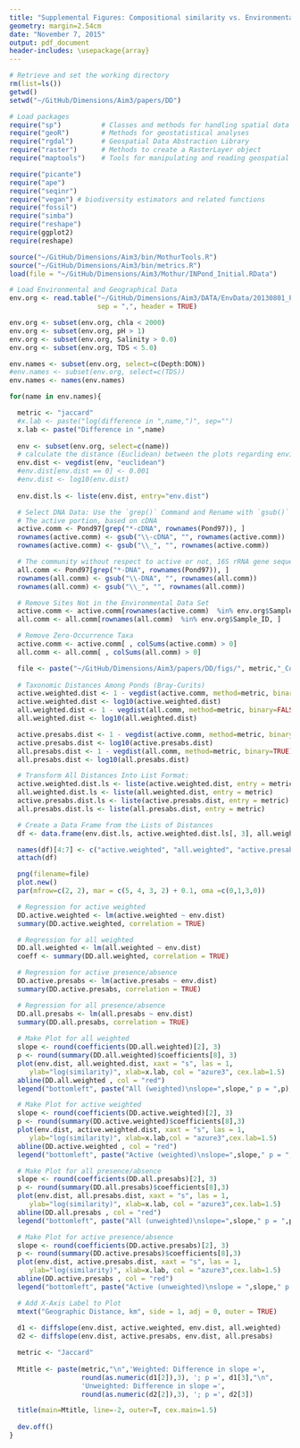 ```yaml
---
title: "Supplemental Figures: Compositional similarity vs. Environmental distance"
geometry: margin=2.54cm
date: "November 7, 2015"
output: pdf_document
header-includes: \usepackage{array}
---
```


```r
# Retrieve and set the working directory
rm(list=ls())
getwd()
setwd("~/GitHub/Dimensions/Aim3/papers/DD")
```


```r
# Load packages
require("sp")          # Classes and methods for handling spatial data
require("geoR")        # Methods for geostatistical analyses
require("rgdal")       # Geospatial Data Abstraction Library
require("raster")      # Methods to create a RasterLayer object
require("maptools")    # Tools for manipulating and reading geospatial data

require("picante")
require("ape")
require("seqinr")
require("vegan") # biodiversity estimators and related functions
require("fossil")
require("simba")
require("reshape")
require(ggplot2)
require(reshape)

source("~/GitHub/Dimensions/Aim3/bin/MothurTools.R")
source("~/GitHub/Dimensions/Aim3/bin/metrics.R")
load(file = "~/GitHub/Dimensions/Aim3/Mothur/INPond_Initial.RData")
```


```r
# Load Environmental and Geographical Data
env.org <- read.table("~/GitHub/Dimensions/Aim3/DATA/EnvData/20130801_PondDataMod.csv",
                      sep = ",", header = TRUE)

env.org <- subset(env.org, chla < 2000)
env.org <- subset(env.org, pH > 1)
env.org <- subset(env.org, Salinity > 0.0)
env.org <- subset(env.org, TDS < 5.0)

env.names <- subset(env.org, select=c(Depth:DON))
#env.names <- subset(env.org, select=c(TDS))
env.names <- names(env.names)

for(name in env.names){

  metric <- "jaccard"
  #x.lab <- paste("log(difference in ",name,")", sep="")
  x.lab <- paste("Difference in ",name)
  
  env <- subset(env.org, select=c(name))
  # calculate the distance (Euclidean) between the plots regarding environmental variables
  env.dist <- vegdist(env, "euclidean")
  #env.dist[env.dist == 0] <- 0.001
  #env.dist <- log10(env.dist)
  
  env.dist.ls <- liste(env.dist, entry="env.dist")

  # Select DNA Data: Use the `grep()` Command and Rename with `gsub()`
  # The active portion, based on cDNA 
  active.comm <- Pond97[grep("*-cDNA", rownames(Pond97)), ]
  rownames(active.comm) <- gsub("\\-cDNA", "", rownames(active.comm))
  rownames(active.comm) <- gsub("\\_", "", rownames(active.comm))

  # The community without respect to active or not, 16S rRNA gene sequences
  all.comm <- Pond97[grep("*-DNA", rownames(Pond97)), ]
  rownames(all.comm) <- gsub("\\-DNA", "", rownames(all.comm))
  rownames(all.comm) <- gsub("\\_", "", rownames(all.comm))

  # Remove Sites Not in the Environmental Data Set
  active.comm <- active.comm[rownames(active.comm)  %in% env.org$Sample_ID, ]
  all.comm <- all.comm[rownames(all.comm)  %in% env.org$Sample_ID, ]

  # Remove Zero-Occurrence Taxa 
  active.comm <- active.comm[ , colSums(active.comm) > 0]
  all.comm <- all.comm[ , colSums(all.comm) > 0]

  file <- paste("~/GitHub/Dimensions/Aim3/papers/DD/figs/", metric,"_ComDist-",name,".png", sep="")
  
  # Taxonomic Distances Among Ponds (Bray-Curits)
  active.weighted.dist <- 1 - vegdist(active.comm, method=metric, binary=FALSE) 
  active.weighted.dist <- log10(active.weighted.dist)
  all.weighted.dist <- 1 - vegdist(all.comm, method=metric, binary=FALSE)
  all.weighted.dist <- log10(all.weighted.dist)

  active.presabs.dist <- 1 - vegdist(active.comm, method=metric, binary=TRUE) 
  active.presabs.dist <- log10(active.presabs.dist)
  all.presabs.dist <- 1 - vegdist(all.comm, method=metric, binary=TRUE)
  all.presabs.dist <- log10(all.presabs.dist)

  # Transform All Distances Into List Format:
  active.weighted.dist.ls <- liste(active.weighted.dist, entry = metric)
  all.weighted.dist.ls <- liste(all.weighted.dist, entry = metric)
  active.presabs.dist.ls <- liste(active.presabs.dist, entry = metric)
  all.presabs.dist.ls <- liste(all.presabs.dist, entry = metric)

  # Create a Data Frame from the Lists of Distances
  df <- data.frame(env.dist.ls, active.weighted.dist.ls[, 3], all.weighted.dist.ls[, 3], active.presabs.dist.ls[, 3], all.presabs.dist.ls[, 3])

  names(df)[4:7] <- c("active.weighted", "all.weighted", "active.presabs", "all.presabs")
  attach(df)

  png(filename=file)  
  plot.new()
  par(mfrow=c(2, 2), mar = c(5, 4, 3, 2) + 0.1, oma =c(0,1,3,0))

  # Regression for active weighted
  DD.active.weighted <- lm(active.weighted ~ env.dist)
  summary(DD.active.weighted, correlation = TRUE)

  # Regression for all weighted
  DD.all.weighted <- lm(all.weighted ~ env.dist)
  coeff <- summary(DD.all.weighted, correlation = TRUE)

  # Regression for active presence/absence
  DD.active.presabs <- lm(active.presabs ~ env.dist)
  summary(DD.active.presabs, correlation = TRUE)

  # Regression for all presence/absence 
  DD.all.presabs <- lm(all.presabs ~ env.dist)
  summary(DD.all.presabs, correlation = TRUE)
  
  # Make Plot for all weighted 
  slope <- round(coefficients(DD.all.weighted)[2], 3)
  p <- round(summary(DD.all.weighted)$coefficients[8], 3)
  plot(env.dist, all.weighted.dist, xaxt = "s", las = 1, 
     ylab="log(similarity)", xlab=x.lab, col = "azure3", cex.lab=1.5)
  abline(DD.all.weighted , col = "red")
  legend("bottomleft", paste("All (weighted)\nslope=",slope," p = ",p), bty="n", cex=1.2)

  # Make Plot for active weighted
  slope <- round(coefficients(DD.active.weighted)[2], 3)
  p <- round(summary(DD.active.weighted)$coefficients[8],3)
  plot(env.dist, active.weighted.dist, xaxt = "s", las = 1, 
     ylab="log(similarity)", xlab=x.lab,col = "azure3",cex.lab=1.5)
  abline(DD.active.weighted , col = "red")
  legend("bottomleft", paste("Active (weighted)\nslope=",slope," p = ",p), bty="n", cex=1.2)

  # Make Plot for all presence/absence
  slope <- round(coefficients(DD.all.presabs)[2], 3)
  p <- round(summary(DD.all.presabs)$coefficients[8],3)
  plot(env.dist, all.presabs.dist, xaxt = "s", las = 1, 
     ylab="log(similarity)", xlab=x.lab, col = "azure3",cex.lab=1.5)
  abline(DD.all.presabs , col = "red")
  legend("bottomleft", paste("All (unweighted)\nslope=",slope," p = ",p), bty="n", cex=1.2)

  # Make Plot for active presence/absence
  slope <- round(coefficients(DD.active.presabs)[2], 3)
  p <- round(summary(DD.active.presabs)$coefficients[8],3)
  plot(env.dist, active.presabs.dist, xaxt = "s", las = 1, 
     ylab="log(similarity)", xlab=x.lab, col = "azure3",cex.lab=1.5)
  abline(DD.active.presabs , col = "red")
  legend("bottomleft", paste("Active (unweighted)\nslope = ",slope," p = ",p), bty="n", cex=1.2)

  # Add X-Axis Label to Plot
  mtext("Geographic Distance, km", side = 1, adj = 0, outer = TRUE)
  
  d1 <- diffslope(env.dist, active.weighted, env.dist, all.weighted)
  d2 <- diffslope(env.dist, active.presabs, env.dist, all.presabs)

  metric <- "Jaccard"
  
  Mtitle <- paste(metric,"\n",'Weighted: Difference in slope =', 
                  round(as.numeric(d1[2]),3), '; p =', d1[3],"\n",
                  'Unweighted: Difference in slope =', 
                  round(as.numeric(d2[2]),3), '; p =', d2[3])

  title(main=Mtitle, line=-2, outer=T, cex.main=1.5)
  
  dev.off()
}
```
